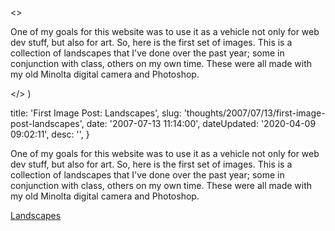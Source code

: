 

  <>
    <p>
      One of my goals for this website was to use it as a vehicle not only for
      web dev stuff, but also for art. So, here is the first set of images. This
      is a collection of landscapes that I've done over the past year; some in
      conjunction with class, others on my own time. These were all made with my
      old Minolta digital camera and Photoshop.
    </p>
  </>
)


  title: 'First Image Post: Landscapes',
  slug: 'thoughts/2007/07/13/first-image-post-landscapes',
  date: '2007-07-13 11:14:00',
  dateUpdated: '2020-04-09 09:02:11',
  desc: '',
}

One of my goals for this website was to use it as a vehicle not only for web dev stuff, but also for art. So, here is the first set of images. This is a collection of landscapes that I've done over the past year; some in conjunction with class, others on my own time. These were all made with my old Minolta digital camera and Photoshop.

[Landscapes](https://www.flickr.com/photos/dtott/albums/72157600757061037)
